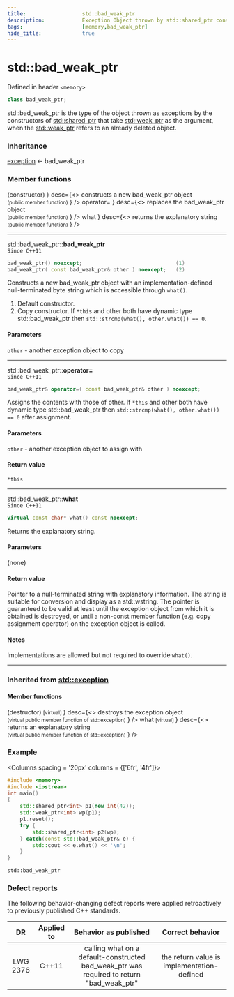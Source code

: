 ```yaml
---
title:                  std::bad_weak_ptr
description:            Exception Object thrown by std::shared_ptr constructors
tags:                   [memory,bad_weak_ptr]
hide_title:             true
---
```



# std::bad_weak_ptr
Defined in header `<memory>`

```cpp title="Since C++11"
class bad_weak_ptr;
```

std::bad_weak_ptr is the type of the object thrown as exceptions by the constructors of [std::shared_ptr](../shared_ptr) that take [std::weak_ptr](../weak_ptr) as the argument,
when the [std::weak_ptr](../weak_ptr) refers to an already deleted object.

### Inheritance

[exception](/docs/std/error/exception) &lt;-  bad_weak_ptr

### Member functions

<SymbolTable noTraits>
	<Symbol name={<>
                (constructor)
                </>}
    		desc={<>
                constructs a new bad_weak_ptr object <br/>
                <small>(public member function)</small>
                </>} 
/>
    <Symbol name={<>
                operator=
                </>}
    		desc={<>
                replaces the bad_weak_ptr object <br/>
                <small>(public member function)</small>
                </>} 
/>
    <Symbol name={<>
                what
                </>}
    		desc={<>
                returns the explanatory string <br/>
                <small>(public member function)</small>
                </>} 
/>
</SymbolTable>  

---

std::bad_weak_ptr::**bad_weak_ptr** <br/>
`Since C++11`
```cpp
bad_weak_ptr() noexcept;                              (1)
bad_weak_ptr( const bad_weak_ptr& other ) noexcept;   (2)
```
		
Constructs a new bad_weak_ptr object with an implementation-defined null-terminated byte string which is accessible through `what()`.
1) Default constructor.
2) Copy constructor. If `*this` and other both have dynamic type std::bad_weak_ptr then `std::strcmp(what(), other.what()) == 0`.

#### Parameters
`other`	-	another exception object to copy

---

std::bad_weak_ptr::**operator=** <br/>
`Since C++11`
```cpp
bad_weak_ptr& operator=( const bad_weak_ptr& other ) noexcept;
```
Assigns the contents with those of other. If `*this` and other both have dynamic type std::bad_weak_ptr then `std::strcmp(what(), other.what()) == 0` after assignment.

#### Parameters
`other`	-	another exception object to assign with

#### Return value
`*this`

---

std::bad_weak_ptr::**what** <br/>
`Since C++11`
```cpp
virtual const char* what() const noexcept;
```
Returns the explanatory string.

#### Parameters
(none)

#### Return value
Pointer to a null-terminated string with explanatory information. The string is suitable for conversion and display as a std::wstring. 
The pointer is guaranteed to be valid at least until the exception object from which it is obtained is destroyed, or until a non-const member function 
(e.g. copy assignment operator) on the exception object is called.

#### Notes
Implementations are allowed but not required to override `what()`.

---

### Inherited from [std::exception](/docs/std/error/exception)

#### Member functions

<SymbolTable noTraits>
      <Symbol autoLink linkName="/docs/std/error/_exception/~exception"
            name={<>
                (destructor) <small> [virtual] </small>
                </>}
    		desc={<>
                destroys the exception object <br/>
                <small>(virtual public member function of std::exception)</small>
                </>} 
/>
      <Symbol autoLink linkName="/docs/std/error/_exception/what1"
            name={<>
                what <small> [virtual] </small>
                </>}
    		desc={<>
                returns an explanatory string <br/>
                <small>(virtual public member function of std::exception)</small>
                </>} 
/>
</SymbolTable>  

### Example

<Columns spacing = '20px' columns = {['6fr', '4fr']}>
<div>

```cpp
#include <memory>
#include <iostream>
int main()
{
    std::shared_ptr<int> p1(new int(42));
    std::weak_ptr<int> wp(p1);
    p1.reset();
    try {
        std::shared_ptr<int> p2(wp);
    } catch(const std::bad_weak_ptr& e) {
        std::cout << e.what() << '\n';
    }
}
```

</div>
<div>

```plaintext title="Possible Result"
std::bad_weak_ptr
```

</div>
</Columns>

### Defect reports
The following behavior-changing defect reports were applied retroactively to previously published C++ standards.

|    DR    | Applied to |                                   Behavior as published                                  |              Correct behavior              |
|:--------:|:----------:|:----------------------------------------------------------------------------------------:|:------------------------------------------:|
| LWG 2376 | C++11      | calling what on a default-constructed bad_weak_ptr was required to return "bad_weak_ptr" | the return value is implementation-defined |